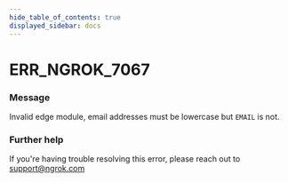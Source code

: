 ```yaml
---
hide_table_of_contents: true
displayed_sidebar: docs
---
```



# ERR_NGROK_7067

### Message

Invalid edge module, email addresses must be lowercase but `EMAIL` is not.

<ErrorDetails error="err_ngrok_7067" />

### Further help

If you're having trouble resolving this error, please reach out to [support@ngrok.com](mailto:support@ngrok.com?subject=Help%20with%20ERR_NGROK_7067)
